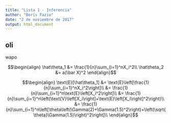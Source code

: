 ```yaml
---
title: "Lista 1 - Inferencia"
author: "Boris Fazio"
date: "2 de noviembre de 2017"
output: html_document
---
```


## oli

wapo

$$\begin{align}
\hat\theta_1 &= \frac{1}{n}\sum_{i=1}^nX_i^2\\
\hat\theta_2 &= a(\bar X)^2
\end{align}$$

$$\begin{align}
\text{E}[\hat\theta_1] &= \text{E}\left[\frac{1}{n}\sum_{i=1}^nX_i^2\right]\\
&= \frac{1}{n}\sum_{i=1}^n\text{E}\left[X_i^2\right]\\
&= \frac{1}{n}\sum_{i=1}^n\left(\text{V}\left[X_i\right]+\text{E}\left[X_i\right]^2\right)\\
&= \frac{1}{n}\sum_{i=1}^n\left[\theta\left(\Gamma(2)+\Gamma(1.5)^2\right)+\left(\sqrt{\theta}\Gamma(1.5)\right)^2\right]\\
\end{align}$$
